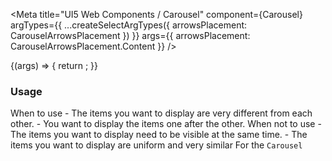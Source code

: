 

<Meta
  title="UI5 Web Components / Carousel"
  component={Carousel}
  argTypes={{
    ...createSelectArgTypes({ arrowsPlacement: CarouselArrowsPlacement })
  }}
  args={{
    arrowsPlacement: CarouselArrowsPlacement.Content
  }}
/>

<DocsHeader />

<Canvas>
  <Story name="Default">
    {(args) => {
      return <Carousel {...args} />;
    }}
  </Story>
</Canvas>

<ArgsTable story="." />
<div style={{fontFamily:'var(--sapFontFamily)', fontSize:'var(--sapFontSize)', color:'var(--sapTextColor)'}}>
<h3>Usage</h3>

When to use - The items you want to display are very different from each other. - You want to display the items one
after the other. When not to use - The items you want to display need to be visible at the same time. - The items you
want to display are uniform and very similar For the <code>Carousel</code>
</div>